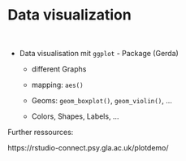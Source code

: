 # Data visualization

\

-   Data visualisation mit `ggplot` - Package (Gerda)

    -   different Graphs

    -   mapping: `aes()`

    -   Geoms: `geom_boxplot()`, `geom_violin()`, ...

    -   Colors, Shapes, Labels, ...

Further ressources:

https://rstudio-connect.psy.gla.ac.uk/plotdemo/
